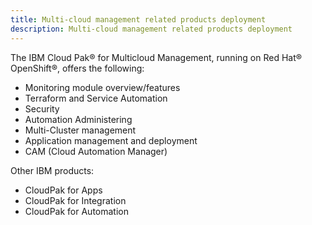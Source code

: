 ```yaml
---
title: Multi-cloud management related products deployment
description: Multi-cloud management related products deployment
---
```


The IBM Cloud Pak® for Multicloud Management, running on Red Hat® OpenShift®, offers the following:
- Monitoring module overview/features
- Terraform and Service Automation
- Security
- Automation Administering
- Multi-Cluster management
- Application management and deployment
- CAM (Cloud Automation Manager)


Other IBM products:
- CloudPak for Apps
- CloudPak for Integration
- CloudPak for Automation
